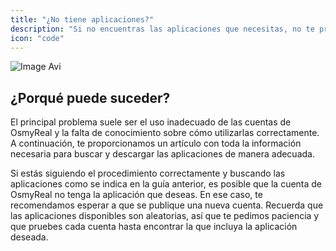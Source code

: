 ```yaml
---
title: "¿No tiene aplicaciones?"
description: "Si no encuentras las aplicaciones que necesitas, no te preocupes. A continuación, te explicamos por qué puede estar sucediendo y te ofrecemos posibles soluciones. Sigue nuestras recomendaciones para resolver el problema de manera efectiva."
icon: "code"
---
```


![Image Avi](/image5.avif)

## **¿Porqué puede suceder?**

El principal problema suele ser el uso inadecuado de las cuentas de OsmyReal y la falta de conocimiento sobre cómo utilizarlas correctamente. A continuación, te proporcionamos un artículo con toda la información necesaria para buscar y descargar las aplicaciones de manera adecuada.

<Card title="Buscar y descargar las apps" icon="sparkles">
  
</Card>

Si estás siguiendo el procedimiento correctamente y buscando las aplicaciones como se indica en la guía anterior, es posible que la cuenta de OsmyReal no tenga la aplicación que deseas. En ese caso, te recomendamos esperar a que se publique una nueva cuenta. Recuerda que las aplicaciones disponibles son aleatorias, así que te pedimos paciencia y que pruebes cada cuenta hasta encontrar la que incluya la aplicación deseada.